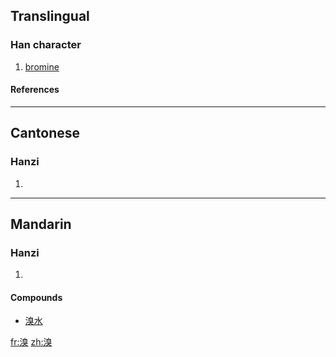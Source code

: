 ==Translingual==
===Han character===
{{Han char|rn=85|rad=水|as=10|sn=13|four=3613<sub>4</sub>|canj=水竹山大 (EHUK)}}
# [[bromine]]
====References====
{{Han ref|kx=0641.020|dkj=17981|dj=1048.100|hdz=31701.020|uh=6EB4|ud=28340|bh=B7CD|bd=47053}}

----
==Cantonese==
===Hanzi===
{{yue-hanzi|jyut=|y=chau3}}
# {{defn|Cantonese}}

----
==Mandarin==
===Hanzi===
{{cmn-hanzi|pin=[[xiù]] ([[xiu4]])|wg=hsiu<sup>4</sup>}}
# {{defn|Mandarin}}

====Compounds====
*[[溴水]]

[[fr:溴]]
[[zh:溴]]